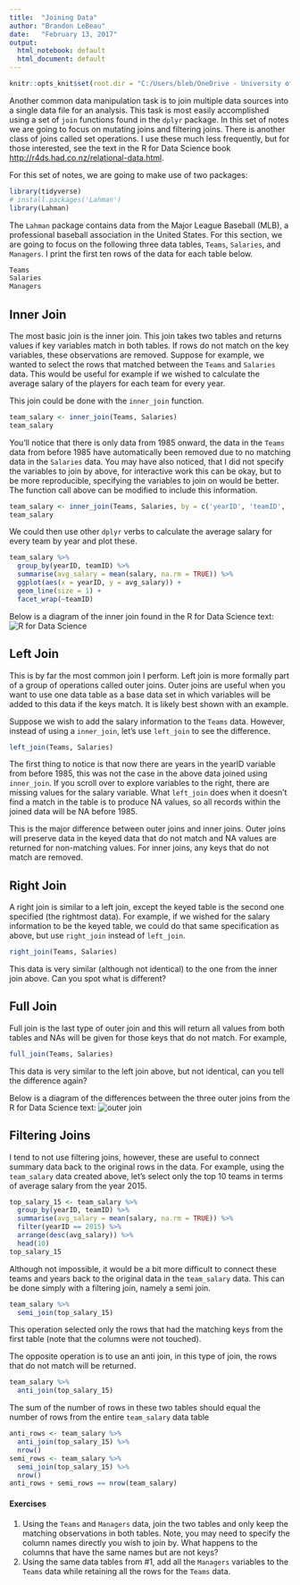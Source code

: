 ```yaml
---
title:  "Joining Data"
author: "Brandon LeBeau"
date:   "February 13, 2017"
output:
  html_notebook: default
  html_document: default
---
```


```r
knitr::opts_knit$set(root.dir = "C:/Users/bleb/OneDrive - University of Iowa/Courses/Uiowa/Comp")
```

Another common data manipulation task is to join multiple data sources into a single data file for an analysis. This task is most easily accomplished using a set of `join` functions found in the `dplyr` package. In this set of notes we are going to focus on mutating joins and filtering joins. There is another class of joins called set operations. I use these much less frequently, but for those interested, see the text in the R for Data Science book <http://r4ds.had.co.nz/relational-data.html>.

For this set of notes, we are going to make use of two packages:

```r
library(tidyverse)
# install.packages('Lahman')
library(Lahman)
```

The `Lahman` package contains data from the Major League Baseball (MLB), a professional baseball association in the United States. For this section, we are going to focus on the following three data tables, `Teams`, `Salaries`, and `Managers`. I print the first ten rows of the data for each table below.

```r
Teams
Salaries
Managers
```

## Inner Join
The most basic join is the inner join. This join takes two tables and returns values if key variables match in both tables. If rows do not match on the key variables, these observations are removed. Suppose for example, we wanted to select the rows that matched between the `Teams` and `Salaries` data. This would be useful for example if we wished to calculate the average salary of the players for each team for every year. 

This join could be done with the `inner_join` function.

```r
team_salary <- inner_join(Teams, Salaries)
team_salary
```

You'll notice that there is only data from 1985 onward, the data in the `Teams` data from before 1985 have automatically been removed due to no matching data in the `Salaries` data. You may have also noticed, that I did not specify the variables to join by above, for interactive work this can be okay, but to be more reproducible, specifying the variables to join on would be better. The function call above can be modified to include this information.

```r
team_salary <- inner_join(Teams, Salaries, by = c('yearID', 'teamID', 'lgID'))
team_salary
```

We could then use other `dplyr` verbs to calculate the average salary for every team by year and plot these.

```r
team_salary %>%
  group_by(yearID, teamID) %>%
  summarise(avg_salary = mean(salary, na.rm = TRUE)) %>%
  ggplot(aes(x = yearID, y = avg_salary)) + 
  geom_line(size = 1) + 
  facet_wrap(~teamID)
```

Below is a diagram of the inner join found in the R for Data Science text:
![R for Data Science](inner_join.png)

## Left Join
This is by far the most common join I perform. Left join is more formally part of a group of operations called outer joins. Outer joins are useful when you want to use one data table as a base data set in which variables will be added to this data if the keys match. It is likely best shown with an example. 

Suppose we wish to add the salary information to the `Teams` data. However, instead of using a `inner_join`, let's use `left_join` to see the difference.

```r
left_join(Teams, Salaries)
```

The first thing to notice is that now there are years in the yearID variable from before 1985, this was not the case in the above data joined using `inner_join`. If you scroll over to explore variables to the right, there are missing values for the salary variable. What `left_join` does when it doesn't find a match in the table is to produce NA values, so all records within the joined data will be NA before 1985. 

This is the major difference between outer joins and inner joins. Outer joins will preserve data in the keyed data that do not match and NA values are returned for non-matching values. For inner joins, any keys that do not match are removed.

## Right Join
A right join is similar to a left join, except the keyed table is the second one specified (the rightmost data). For example, if we wished for the salary information to be the keyed table, we could do that same specification as above, but use `right_join` instead of `left_join`.

```r
right_join(Teams, Salaries)
```

This data is very similar (although not identical) to the one from the inner join above. Can you spot what is different?

## Full Join
Full join is the last type of outer join and this will return all values from both tables and NAs will be given for those keys that do not match. For example,

```r
full_join(Teams, Salaries)
```

This data is very similar to the left join above, but not identical, can you tell the difference again?

Below is a diagram of the differences between the three outer joins from the R for Data Science text:
![outer join](outer_join.png)

## Filtering Joins
I tend to not use filtering joins, however, these are useful to connect summary data back to the original rows in the data. For example, using the `team_salary` data created above, let's select only the top 10 teams in terms of average salary from the year 2015.

```r
top_salary_15 <- team_salary %>%
  group_by(yearID, teamID) %>%
  summarise(avg_salary = mean(salary, na.rm = TRUE)) %>%
  filter(yearID == 2015) %>%
  arrange(desc(avg_salary)) %>%
  head(10)
top_salary_15
```

Although not impossible, it would be a bit more difficult to connect these teams and years back to the original data in the `team_salary` data. This can be done simply with a filtering join, namely a semi join.

```r
team_salary %>%
  semi_join(top_salary_15)
```

This operation selected only the rows that had the matching keys from the first table (note that the columns were not touched). 

The opposite operation is to use an anti join, in this type of join, the rows that do not match will be returned.

```r
team_salary %>%
  anti_join(top_salary_15)
```

The sum of the number of rows in these two tables should equal the number of rows from the entire `team_salary` data table

```r
anti_rows <- team_salary %>%
  anti_join(top_salary_15) %>%
  nrow()
semi_rows <- team_salary %>%
  semi_join(top_salary_15) %>%
  nrow()
anti_rows + semi_rows == nrow(team_salary)
```

#### Exercises
1. Using the `Teams` and `Managers` data, join the two tables and only keep the matching observations in both tables. Note, you may need to specify the column names directly you wish to join by. What happens to the columns that have the same names but are not keys?
2. Using the same data tables from #1, add all the `Managers` variables to the `Teams` data while retaining all the rows for the `Teams` data. 

